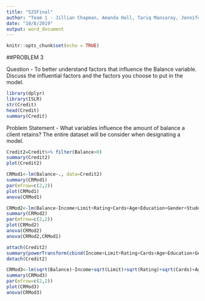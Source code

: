 ```yaml
---
title: "525Final"
author: "Team 1 - Jillian Chapman, Amanda Hall, Tariq Mansaray, Jennifer Snyder, David Tannerr"
date: "10/8/2019"
output: word_document
---
```


```r
knitr::opts_chunk$set(echo = TRUE)
```





##PROBLEM 3

Question - To better understand factors that influence the Balance variable.  Discuss the influential factors and the factors you choose to put in the model.

```r
library(dplyr)
library(ISLR)
str(Credit)
head(Credit)
summary(Credit)
```

Problem Statement - What variables influence the amount of balance a client retains? The entire dataset will be consider when designating a model.

```r
Credit2=Credit%>% filter(Balance>0)
summary(Credit2)
plot(Credit2)
```

```r
CRMod1<-lm(Balance~., data=Credit2)
summary(CRMod1)
par(mfrow=c(2,2))
plot(CRMod1)
anova(CRMod1)
```
```r
CRMod2<-lm(Balance~Income+Limit+Rating+Cards+Age+Education+Gender+Student, data=Credit2)
summary(CRMod2)
par(mfrow=c(2,2))
plot(CRMod2)
anova(CRMod2)
anova(CRMod2,CRMod1)
```

```r
attach(Credit2)
summary(powerTransform(cbind(Income+Limit+Rating+Cards+Age+Education+Gender+Student)))
detach(Credit2)
```

```r
CRMod3<-lm(sqrt(Balance)~Income+sqrt(Limit)+sqrt(Rating)+sqrt(Cards)+Age^2+Student, data=Credit)
summary(CRMod3)
par(mfrow=c(2,2))
plot(CRMod3)
anova(CRMod3)
```